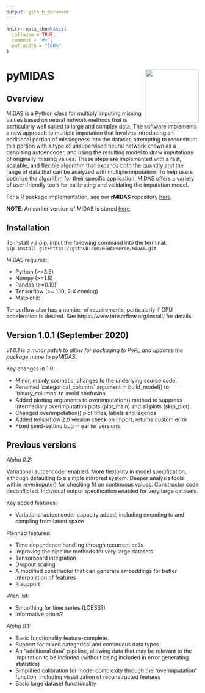 ```yaml
---
output: github_document
---
```


<!-- README.md is generated from README.Rmd. Please edit that file -->

```r
knitr::opts_chunk$set(
  collapse = TRUE,
  comment = "#>",
  out.width = "100%"
)
```

# pyMIDAS<img src='pyMIDAS_logo.png' align="right" height="139" /></a>

<!-- badges: start -->
<!-- [![CRAN status](https://www.r-pkg.org/badges/version/dplyr)](https://cran.r-project.org/package=dplyr) -->
<!-- [![R build status](https://github.com/tidyverse/dplyr/workflows/R-CMD-check/badge.svg)](https://github.com/tidyverse/dplyr/actions?workflow=R-CMD-check) -->
<!-- [![Codecov test coverage](https://codecov.io/gh/tidyverse/dplyr/branch/master/graph/badge.svg)](https://codecov.io/gh/tidyverse/dplyr?branch=master) -->
<!-- [![R build status](https://github.com/tidyverse/dplyr/workflows/R-CMD-check/badge.svg)](https://github.com/tidyverse/dplyr/actions) -->
<!-- badges: end -->

## Overview

MIDAS is a Python class for multiply imputing missing values based on neural network methods that is particularly well suited to large and complex data. The software implements a new approach to multiple imputation that involves introducing an additional portion of missingness into the dataset, attempting to reconstruct this portion with a type of unsupervised neural network known as a denoising autoencoder, and using the resulting model to draw imputations of originally missing values. These steps are implemented with a fast, scalable, and flexible algorithm that expands both the quantity and the range of data that can be analyzed with multiple imputation. To help users optimize the algorithm for their specific application, MIDAS offers a variety of user-friendly tools for calibrating and validating the imputation model.

For a R package implementation, see our **rMIDAS** repository [here](https://github.com/MIDASverse/rMIDAS).

**NOTE**: An earlier version of MIDAS is stored [here](https://github.com/Oracen/MIDAS).

Installation
------------

To install via pip, input the following command into the terminal:  
`pip install git+https://github.com/MIDASverse/MIDAS.git`


MIDAS requires:

* Python (>=3.5)
* Numpy (>=1.5)
* Pandas (>=0.19)
* Tensorflow (>= 1.10; 2.X coming)
* Matplotlib

Tensorflow also has a number of requirements, particularly if GPU acceleration is desired. See https://www.tensorflow.org/install/ for details.

Version 1.0.1 (September 2020)
---------

*v1.0.1 is a minor patch to allow for packaging to PyPi, and updates the package name to pyMIDAS.*

Key changes in 1.0:

* Minor, mainly cosmetic, changes to the underlying source code.
* Renamed 'categorical_columns' argument in build_model() to 'binary_columns' to avoid confusion
* Added plotting arguments to overimputation() method to suppress intermediary overimputation plots (plot_main) and all plots (skip_plot).
* Changed overimputation() plot titles, labels and legends
* Added tensorflow 2.0 version check on import, returns custom error
* Fixed seed-setting bug in earlier versions


Previous versions
-----------------

*Alpha 0.2:*

Variational autoencoder enabled. More flexibility in model specification, although defaulting to a simple mirrored system. Deeper analysis tools within .overimpute() for checking fit on continuous values. Constructor code deconflicted. Individual output specification enabled for very large datasets.

Key added features:

* Variational autoencoder capacity added, including encoding to and sampling from latent space

Planned features:

* Time dependence handling through recurrent cells
* Improving the pipeline methods for very large datasets
* Tensorboard integration
* Dropout scaling
* A modified constructor that can generate embeddings for better interpolation of features
* R support

Wish list:

* Smoothing for time series (LOESS?)
* Informative priors?

*Alpha 0.1:*

* Basic functionality feature-complete.
* Support for mixed categorical and continuous data types
* An "additional data" pipeline, allowing data that may be relevant to the imputation to be included (without being included in error generating statistics)
* Simplified calibration for model complexity through the "overimputation" function, including visualization of reconstructed features
* Basic large dataset functionality

